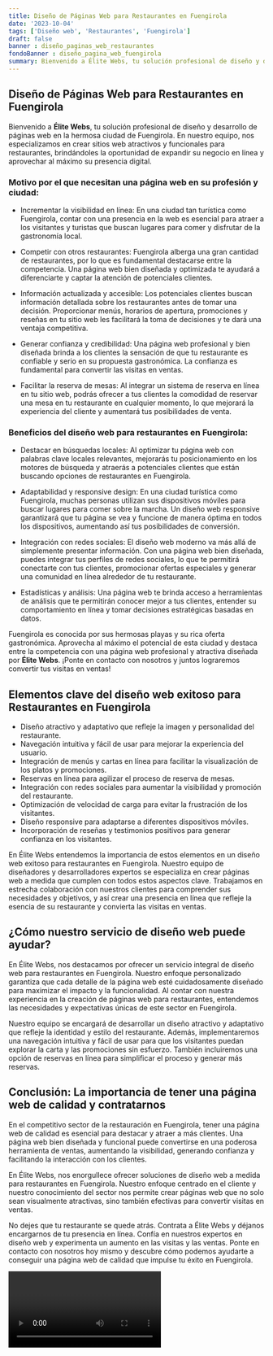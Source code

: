 ```yaml
---
title: Diseño de Páginas Web para Restaurantes en Fuengirola
date: '2023-10-04'
tags: ['Diseño web', 'Restaurantes', 'Fuengirola']
draft: false
banner : diseño_paginas_web_restaurantes
fondoBanner : diseño_pagina_web_fuengirola
summary: Bienvenido a Élite Webs, tu solución profesional de diseño y desarrollo de páginas web en la hermosa ciudad de Fuengirola. En nuestro equipo, nos especializamos en crear sitios web atractivos y funcionales para restaurantes, brindándoles la oportunidad de expandir su negocio en línea y aprovechar al máximo su presencia digital.
---
```


## Diseño de Páginas Web para Restaurantes en Fuengirola

Bienvenido a **Élite Webs**, tu solución profesional de diseño y desarrollo de páginas web en la hermosa ciudad de Fuengirola. En nuestro equipo, nos especializamos en crear sitios web atractivos y funcionales para restaurantes, brindándoles la oportunidad de expandir su negocio en línea y aprovechar al máximo su presencia digital.

### Motivo por el que necesitan una página web en su profesión y ciudad:

- Incrementar la visibilidad en línea: En una ciudad tan turística como Fuengirola, contar con una presencia en la web es esencial para atraer a los visitantes y turistas que buscan lugares para comer y disfrutar de la gastronomía local.

- Competir con otros restaurantes: Fuengirola alberga una gran cantidad de restaurantes, por lo que es fundamental destacarse entre la competencia. Una página web bien diseñada y optimizada te ayudará a diferenciarte y captar la atención de potenciales clientes.

- Información actualizada y accesible: Los potenciales clientes buscan información detallada sobre los restaurantes antes de tomar una decisión. Proporcionar menús, horarios de apertura, promociones y reseñas en tu sitio web les facilitará la toma de decisiones y te dará una ventaja competitiva.

- Generar confianza y credibilidad: Una página web profesional y bien diseñada brinda a los clientes la sensación de que tu restaurante es confiable y serio en su propuesta gastronómica. La confianza es fundamental para convertir las visitas en ventas.

- Facilitar la reserva de mesas: Al integrar un sistema de reserva en línea en tu sitio web, podrás ofrecer a tus clientes la comodidad de reservar una mesa en tu restaurante en cualquier momento, lo que mejorará la experiencia del cliente y aumentará tus posibilidades de venta.

### Beneficios del diseño web para restaurantes en Fuengirola:

- Destacar en búsquedas locales: Al optimizar tu página web con palabras clave locales relevantes, mejorarás tu posicionamiento en los motores de búsqueda y atraerás a potenciales clientes que están buscando opciones de restaurantes en Fuengirola.

- Adaptabilidad y responsive design: En una ciudad turística como Fuengirola, muchas personas utilizan sus dispositivos móviles para buscar lugares para comer sobre la marcha. Un diseño web responsive garantizará que tu página se vea y funcione de manera óptima en todos los dispositivos, aumentando así tus posibilidades de conversión.

- Integración con redes sociales: El diseño web moderno va más allá de simplemente presentar información. Con una página web bien diseñada, puedes integrar tus perfiles de redes sociales, lo que te permitirá conectarte con tus clientes, promocionar ofertas especiales y generar una comunidad en línea alrededor de tu restaurante.

- Estadísticas y análisis: Una página web te brinda acceso a herramientas de análisis que te permitirán conocer mejor a tus clientes, entender su comportamiento en línea y tomar decisiones estratégicas basadas en datos.

Fuengirola es conocida por sus hermosas playas y su rica oferta gastronómica. Aprovecha al máximo el potencial de esta ciudad y destaca entre la competencia con una página web profesional y atractiva diseñada por **Élite Webs**. ¡Ponte en contacto con nosotros y juntos lograremos convertir tus visitas en ventas!

<GifSeo />

<Cta />

## Elementos clave del diseño web exitoso para Restaurantes en Fuengirola

- Diseño atractivo y adaptativo que refleje la imagen y personalidad del restaurante.
- Navegación intuitiva y fácil de usar para mejorar la experiencia del usuario.
- Integración de menús y cartas en línea para facilitar la visualización de los platos y promociones.
- Reservas en línea para agilizar el proceso de reserva de mesas.
- Integración con redes sociales para aumentar la visibilidad y promoción del restaurante.
- Optimización de velocidad de carga para evitar la frustración de los visitantes.
- Diseño responsive para adaptarse a diferentes dispositivos móviles.
- Incorporación de reseñas y testimonios positivos para generar confianza en los visitantes.

En Élite Webs entendemos la importancia de estos elementos en un diseño web exitoso para restaurantes en Fuengirola. Nuestro equipo de diseñadores y desarrolladores expertos se especializa en crear páginas web a medida que cumplen con todos estos aspectos clave. Trabajamos en estrecha colaboración con nuestros clientes para comprender sus necesidades y objetivos, y así crear una presencia en línea que refleje la esencia de su restaurante y convierta las visitas en ventas.

## ¿Cómo nuestro servicio de diseño web puede ayudar?

En Élite Webs, nos destacamos por ofrecer un servicio integral de diseño web para restaurantes en Fuengirola. Nuestro enfoque personalizado garantiza que cada detalle de la página web esté cuidadosamente diseñado para maximizar el impacto y la funcionalidad. Al contar con nuestra experiencia en la creación de páginas web para restaurantes, entendemos las necesidades y expectativas únicas de este sector en Fuengirola.

Nuestro equipo se encargará de desarrollar un diseño atractivo y adaptativo que refleje la identidad y estilo del restaurante. Además, implementaremos una navegación intuitiva y fácil de usar para que los visitantes puedan explorar la carta y las promociones sin esfuerzo. También incluiremos una opción de reservas en línea para simplificar el proceso y generar más reservas.

## Conclusión: La importancia de tener una página web de calidad y contratarnos

En el competitivo sector de la restauración en Fuengirola, tener una página web de calidad es esencial para destacar y atraer a más clientes. Una página web bien diseñada y funcional puede convertirse en una poderosa herramienta de ventas, aumentando la visibilidad, generando confianza y facilitando la interacción con los clientes.

En Élite Webs, nos enorgullece ofrecer soluciones de diseño web a medida para restaurantes en Fuengirola. Nuestro enfoque centrado en el cliente y nuestro conocimiento del sector nos permite crear páginas web que no solo sean visualmente atractivas, sino también efectivas para convertir visitas en ventas.

No dejes que tu restaurante se quede atrás. Contrata a Élite Webs y déjanos encargarnos de tu presencia en línea. Confía en nuestros expertos en diseño web y experimenta un aumento en las visitas y las ventas. Ponte en contacto con nosotros hoy mismo y descubre cómo podemos ayudarte a conseguir una página web de calidad que impulse tu éxito en Fuengirola.

<Video />

<CtaBot job='Restaurantes' city='Fuengirola'/>

<Gmaps query='Fuengirola+españa+maps' />